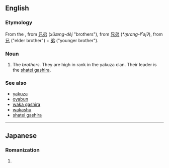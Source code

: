 {{also|kyōdai}}
==English==

===Etymology===
From the {{etyl|ja|en}} {{term|兄弟||tr=kyōdai </i>きょうだい<i>|lang=ja}}, from {{etyl|ltc|en}} [[兄弟]] (''xüæng-dèj'' "brothers"), from {{etyl|och|en}} [[兄弟]] (''*m̥rang-lˁəjʔ''), from [[兄]] ("elder brother") + [[弟]] ("younger brother").

===Noun===
{{en-noun|kyodai}}

# The ''brothers''. They are high in rank in the yakuza clan. Their leader is the [[shatei gashira]].

===See also===
* [[yakuza]]
* [[oyabun]]
* [[waka gashira]]
* [[wakashu]]
* [[shatei gashira]]

----

==Japanese==

===Romanization===
{{ja-romaji}}

# {{ja-romanization of|きょだい}}